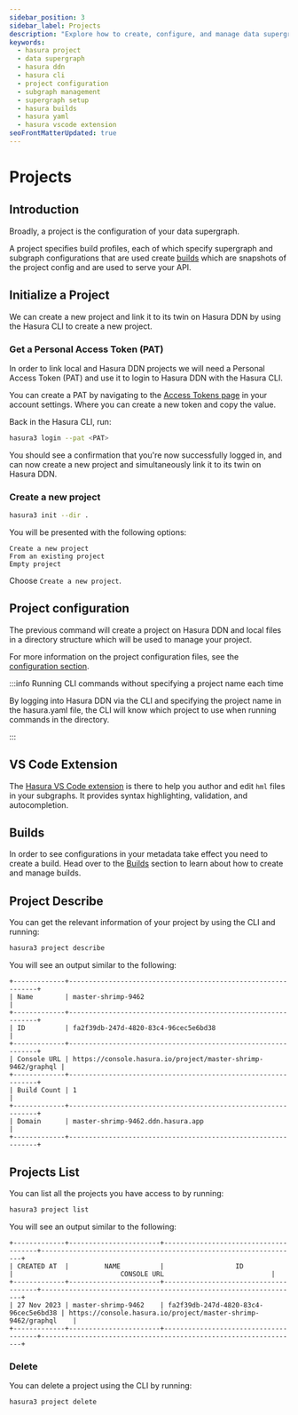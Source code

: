 ```yaml
---
sidebar_position: 3
sidebar_label: Projects
description: "Explore how to create, configure, and manage data supergraphs with Hasura DDN. Learn about project initialization, build profiles, supergraphs, subgraphs, and the Hasura CLI for efficient project management."
keywords:
  - hasura project
  - data supergraph
  - hasura ddn
  - hasura cli
  - project configuration
  - subgraph management
  - supergraph setup
  - hasura builds
  - hasura yaml
  - hasura vscode extension
seoFrontMatterUpdated: true
---
```

# Projects

## Introduction

Broadly, a project is the configuration of your data supergraph.

A project specifies build profiles, each of which specify supergraph and subgraph configurations that are used
create [builds](/ci-cd/builds.mdx) which are snapshots of the project config and are used to serve your API.

## Initialize a Project

We can create a new project and link it to its twin on Hasura DDN by using the Hasura CLI to create a new project.

### Get a Personal Access Token (PAT)

In order to link local and Hasura DDN projects we will need a Personal Access Token (PAT) and use it to login to
Hasura DDN with the Hasura CLI.

You can create a PAT by navigating to the [Access Tokens page](https://cloud.hasura.io/account-settings/access-tokens)
in your account settings. Where you can create a new token and copy the value.

Back in the Hasura CLI, run:

```bash
hasura3 login --pat <PAT>
```

You should see a confirmation that you're now successfully logged in, and can now create a new project and
simultaneously link it to its twin on Hasura DDN.

### Create a new project

```bash
hasura3 init --dir .
```

You will be presented with the following options:

```
Create a new project
From an existing project
Empty project
```

Choose `Create a new project`.

## Project configuration

The previous command will create a project on Hasura DDN and local files in a directory structure which will be used to
manage your project.

For more information on the project configuration files, see the [configuration section](/ci-cd/config.mdx).

:::info Running CLI commands without specifying a project name each time

By logging into Hasura DDN via the CLI and specifying the project name in the hasura.yaml file, the CLI will know which
project to use when running commands in the directory.

:::

## VS Code Extension

The [Hasura VS Code extension](https://marketplace.visualstudio.com/items?itemName=HasuraHQ.hasura&ssr=false#review-details)
is there to help you author and edit `hml` files in your subgraphs. It provides syntax highlighting, validation, and
autocompletion.

## Builds

In order to see configurations in your metadata take effect you need to create a build. Head over to
the [Builds](/ci-cd/builds.mdx) section to learn about how to create and manage builds.

## Project Describe

You can get the relevant information of your project by using the CLI and running:

```bash
hasura3 project describe
```

You will see an output similar to the following:

```text
+-------------+--------------------------------------------------------------+
| Name        | master-shrimp-9462                                           |
+-------------+--------------------------------------------------------------+
| ID          | fa2f39db-247d-4820-83c4-96cec5e6bd38                         |
+-------------+--------------------------------------------------------------+
| Console URL | https://console.hasura.io/project/master-shrimp-9462/graphql |
+-------------+--------------------------------------------------------------+
| Build Count | 1                                                            |
+-------------+--------------------------------------------------------------+
| Domain      | master-shrimp-9462.ddn.hasura.app                            |
+-------------+--------------------------------------------------------------+
```

## Projects List

You can list all the projects you have access to by running:

```bash
hasura3 project list
```

You will see an output similar to the following:

```text
+-------------+-----------------------+--------------------------------------+-----------------------------------------------------------------+
| CREATED AT  |         NAME          |                  ID                  |                           CONSOLE URL                           |
+-------------+-----------------------+--------------------------------------+-----------------------------------------------------------------+
| 27 Nov 2023 | master-shrimp-9462    | fa2f39db-247d-4820-83c4-96cec5e6bd38 | https://console.hasura.io/project/master-shrimp-9462/graphql    |
+-------------+-----------------------+--------------------------------------+-----------------------------------------------------------------+

```

### Delete

You can delete a project using the CLI by running:

```bash
hasura3 project delete
```
